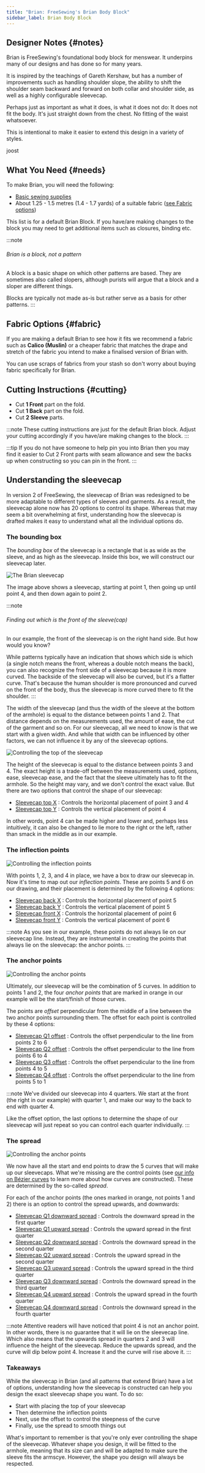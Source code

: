 ```yaml
---
title: "Brian: FreeSewing's Brian Body Block"
sidebar_label: Brian Body Block
---
```


<DesignInfo design="brian" />

## Designer Notes {#notes}

Brian is FreeSewing's foundational body block for menswear. It underpins many
of our designs and has done so for many years.

It is inspired by the teachings of Gareth Kershaw, but has a number of
improvements such as handling shoulder slope, the ability to shift the shoulder
seam backward and forward on both collar and shoulder side, as well as a highly
configurable sleevecap.

Perhaps just as important as what it does, is what it does not do: It does not
fit the body. It's just straight down from the chest. No fitting of the waist
whatsoever.

This is intentional to make it easier to extend this design in a variety of
styles.

joost

## What You Need {#needs}

To make Brian, you will need the following:

- [Basic sewing supplies](/docs/sewing/basic-sewing-supplies)
- About 1.25 - 1.5 metres (1.4 - 1.7 yards) of a suitable fabric ([see Fabric
  options](#fabric))

This list is for a default Brian Block. If you have/are making changes to the
block you may need to get additional items such as closures, binding etc.

:::note

###### Brian is a block, not a pattern

A block is a basic shape on which other patterns are based. They are sometimes
also called slopers, although purists will argue that a block and a sloper are
different things.

Blocks are typically not made as-is but rather serve as a basis for other
patterns.
:::

## Fabric Options {#fabric}

If you are making a default Brian to see how it fits we recommend a fabric such
as **Calico (Muslin)** or a cheaper fabric that matches the drape and stretch
of the fabric you intend to make a finalised version of Brian with.

You can use scraps of fabrics from your stash so don't worry about buying
fabric specifically for Brian.

## Cutting Instructions {#cutting}

- Cut **1 Front** part on the fold.
- Cut **1 Back** part on the fold.
- Cut **2 Sleeve** parts.

:::note
These cutting instructions are just for the default Brian block. Adjust your
cutting accordingly if you have/are making changes to the block.
:::

:::tip
If you do not have someone to help pin you into Brian then you may find it
easier to Cut 2 Front parts with seam allowance and sew the backs up when
constructing so you can pin in the front.
:::

## Understanding the sleevecap

In version 2 of FreeSewing, the sleevecap of Brian was redesigned to be more
adaptable to different types of sleeves and garments. As a result, the
sleevecap alone now has 20 options to control its shape. Whereas that may seem
a bit overwhelming at first, understanding how the sleevecap is drafted makes
it easy to understand what all the individual options do.

### The bounding box

The _bounding box_ of the sleevecap is a rectangle that is as wide as the
sleeve, and as high as the sleevecap. Inside this box, we will construct our
sleevecap later.

![The Brian sleevecap](sleevecap.svg)

The image above shows a sleevecap, starting at point 1, then going up until
point 4, and then down again to point 2.

:::note

###### Finding out which is the front of the sleeve(cap)

In our example, the front of the sleevecap is on the right hand side. But how
would you know?

While patterns typically have an indication that shows which side is which (a
single notch means the front, whereas a double notch means the back), you can
also recognize the front side of a sleevecap because it is more curved. The
backside of the sleevecap will also be curved, but it's a flatter curve. That's
because the human shoulder is more pronounced and curved on the front of the
body, thus the sleevecap is more curved there to fit the shoulder.
:::

The width of the sleevecap (and thus the width of the sleeve at the bottom of
the armhole) is equal to the distance between points 1 and 2. That distance
depends on the measurements used, the amount of ease, the cut of the garment
and so on. For our sleevecap, all we need to know is that we start with a given
width. And while that width can be influenced by other factors, we can not
influence it by any of the sleevecap options.

![Controlling the top of the sleevecap](sleevecaptop.svg)

The height of the sleevecap is equal to the distance between points 3 and 4.
The exact height is a trade-off between the measurements used, options, ease,
sleevecap ease, and the fact that the sleeve ultimately has to fit the armhole.
So the height may vary, and we don't control the exact value. But there are two
options that control the shape of our sleevecap:

- [Sleevecap top X](/docs/designs/brian/options/sleevecaptopfactorx/) :
  Controls the horizontal placement of point 3 and 4
- [Sleevecap top Y](/docs/designs/brian/options/sleevecaptopfactory/) :
  Controls the vertical placement of point 4

In other words, point 4 can be made higher and lower and, perhaps less
intuitively, it can also be changed to lie more to the right or the left,
rather than smack in the middle as in our example.

### The inflection points

![Controlling the inflection points](sleevecapinflection.svg)

With points 1, 2, 3, and 4 in place, we have a box to draw our sleevecap in.
Now it's time to map out our _inflection points_. These are points 5 and 6 on
our drawing, and their placement is determined by the following 4 options:

- [Sleevecap back X](/docs/designs/brian/options/sleevecapbackfactorx) :
  Controls the horizontal placement of point 5
- [Sleevecap back Y](/docs/designs/brian/options/sleevecapbackfactory) :
  Controls the vertical placement of point 5
- [Sleevecap front X](/docs/designs/brian/options/sleevecapbackfactorx) :
  Controls the horizontal placement of point 6
- [Sleevecap front Y](/docs/designs/brian/options/sleevecapbackfactory) :
  Controls the vertical placement of point 6

:::note
As you see in our example, these points do not always lie on our sleevecap line. Instead, they
are instrumental in creating the points that always lie on the sleevecap: the anchor points.
:::

### The anchor points

![Controlling the anchor points](sleevecapanchor.svg)

Ultimately, our sleevecap will be the combination of 5 curves. In addition to
points 1 and 2, the four _anchor points_ that are marked in orange in our
example will be the start/finish of those curves.

The points are _offset_ perpendicular from the middle of a line between the two
anchor points surrounding them. The offset for each point is controlled by
these 4 options:

- [Sleevecap Q1 offset](/docs/designs/brian/options/sleevecapq1offset) :
  Controls the offset perpendicular to the line from points 2 to 6
- [Sleevecap Q2 offset](/docs/designs/brian/options/sleevecapq2offset) :
  Controls the offset perpendicular to the line from points 6 to 4
- [Sleevecap Q3 offset](/docs/designs/brian/options/sleevecapq3offset) :
  Controls the offset perpendicular to the line from points 4 to 5
- [Sleevecap Q4 offset](/docs/designs/brian/options/sleevecapq3offset) :
  Controls the offset perpendicular to the line from points 5 to 1

:::note
We've divided our sleevecap into 4 quarters. We start at the front (the right
in our example) with quarter 1, and make our way to the back to end with
quarter 4.

Like the offset option, the last options to determine the shape of our
sleevecap will just repeat so you can control each quarter individually.
:::

### The spread

![Controlling the anchor points](sleevecapspread.svg)

We now have all the start and end points to draw the 5 curves that will make up
our sleevecaps. What we're missing are the control points (see [our info on
Bézier curves](https://freesewing.dev/guides/prerequisites/bezier-curves) to
learn more about how curves are constructed). These are determined by the
so-called _spread_.

For each of the anchor points (the ones marked in orange, not points 1 and 2)
there is an option to control the spread upwards, and downwards:

- [Sleevecap Q1 downward
  spread](/docs/designs/brian/options/sleevecapq1spread1) : Controls the
  downward spread in the first quarter
- [Sleevecap Q1 upward spread](/docs/designs/brian/options/sleevecapq1spread2)
  : Controls the upward spread in the first quarter
- [Sleevecap Q2 downward
  spread](/docs/designs/brian/options/sleevecapq2spread1) : Controls the
  downward spread in the second quarter
- [Sleevecap Q2 upward spread](/docs/designs/brian/options/sleevecapq2spread2)
  : Controls the upward spread in the second quarter
- [Sleevecap Q3 upward spread](/docs/designs/brian/options/sleevecapq3spread1)
  : Controls the upward spread in the third quarter
- [Sleevecap Q3 downward
  spread](/docs/designs/brian/options/sleevecapq3spread2) : Controls the
  downward spread in the third quarter
- [Sleevecap Q4 upward spread](/docs/designs/brian/options/sleevecapq4spread1)
  : Controls the upward spread in the fourth quarter
- [Sleevecap Q4 downward
  spread](/docs/designs/brian/options/sleevecapq4spread2) : Controls the
  downward spread in the fourth quarter

:::note
Attentive readers will have noticed that point 4 is not an anchor point. In
other words, there is no guarantee that it will lie on the sleevecap line.
Which also means that the upwards spread in quarters 2 and 3 will influence the
height of the sleevecap. Reduce the upwards spread, and the curve will dip
below point 4. Increase it and the curve will rise above it.
:::

### Takeaways

While the sleevecap in Brian (and all patterns that extend Brian) have a lot of
options, understanding how the sleevecap is constructed can help you design the
exact sleevecap shape you want. To do so:

- Start with placing the top of your sleevecap
- Then determine the inflection points
- Next, use the offset to control the steepness of the curve
- Finally, use the spread to smooth things out

What's important to remember is that you're only ever controlling the shape of
the sleevecap. Whatever shape you design, it will be fitted to the armhole,
meaning that its size can and will be adapted to make sure the sleeve fits the
armscye. However, the shape you design will always be respected.
